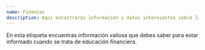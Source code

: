 ```yaml
---
name: Finanzas
description: Aquí encontrarás información y datos interesantes sobre la finanzas y la tecnología.
---
```


En esta etiqueta encuentras información valiosa que debes saber para estar informado cuando se trata de educación financiera.
